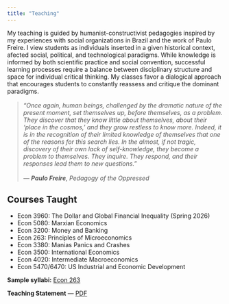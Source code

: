 ```yaml
---
title: "Teaching"
---
```


My teaching is guided by humanist-constructivist pedagogies inspired by my experiences with social organizations in Brazil and the work of Paulo Freire. I view students as individuals inserted in a given historical context, afected social, political, and technological paradigms. While knowledge is informed by both scientific practice and social convention, successful learning processes require a balance between disciplinary structure and space for individual critical thinking. My classes favor a dialogical approach that encourages students to constantly reassess and critique the dominant paradigms.

<blockquote style="font-style:italic; font-size:1em; color:#555; border-left:2px solid #ddd; padding-left:12px; margin-top:16px;">
“Once again, human beings, challenged by the dramatic nature of the present moment, 
set themselves up, before themselves, as a problem. They discover that they know 
little about themselves, about their ‘place in the cosmos,’ and they grow restless 
to know more. Indeed, it is in the recognition of their limited knowledge of themselves 
that one of the reasons for this search lies. In the almost, if not tragic, discovery 
of their own lack of self-knowledge, they become a problem to themselves. 
They inquire. They respond, and their responses lead them to new questions.”  
<br>— <strong>Paulo Freire</strong>, <em>Pedagogy of the Oppressed</em>
</blockquote>

## Courses Taught

- Econ 3960: The Dollar and Global Financial Inequality (Spring 2026)
- Econ 5080: Marxian Economics
- Econ 3200: Money and Banking
- Econ 263: Principles of Microeconomics
- Econ 3380: Manias Panics and Crashes
- Econ 3500: International Economics
- Econ 4020: Intermediate Macroeconomics
- Econ 5470/6470: US Industrial and Economic Development

**Sample syllabi:**
[Econ 263](Econ 263 - Syllabus Spring 2025 (3).pdf)


**Teaching Statement** — [PDF](General Statement of Teaching Philosophy.pdf)

